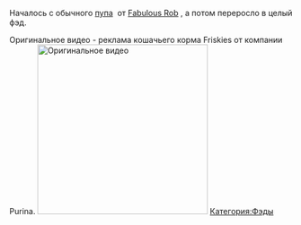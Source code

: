 {{Фэды
|title1=Сыркис
|image1=[[Файл:2017-12-01_14-53-04.png|thumb|left|250px]]
|плейлист=
[https://www.youtube.com/playlist?list=PL_fesBgFvMZL2VXAgu4ylsaaIiFCX61v5 Ссылка на плейлист]
}}

Началось с обычного [https://youtu.be/x9cOUazH3zQ пупа]  от [[ Fabulous Rob]] , а потом переросло в целый фэд. 

Оригинальное видео - реклама кошачьего корма Friskies от компании Purina. 
[[File:Friskies|thumb|303x303px|Оригинальное видео]]
[[Категория:Фэды]]